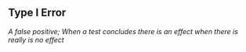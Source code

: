 ## Type I Error

<dfn>A false positive; When a test concludes there is an effect when there is really is no effect</dfn>


